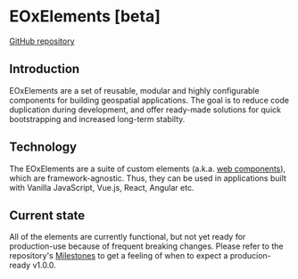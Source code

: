 # EOxElements [beta]

[GitHub repository](https://github.com/EOX-A/EOxElements)

## Introduction
EOxElements are a set of reusable, modular and highly configurable components for building geospatial applications.
The goal is to reduce code duplication during development, and offer ready-made solutions for quick bootstrapping and
increased long-term stabilty.

## Technology
The EOxElements are a suite of custom elements (a.k.a. [web components](https://www.webcomponents.org/introduction)), which are framework-agnostic.
Thus, they can be used in applications built with Vanilla JavaScript, Vue.js, React, Angular etc. 

## Current state
All of the elements are currently functional, but not yet ready for production-use because of frequent breaking changes.
Please refer to the repository's [Milestones](https://github.com/EOX-A/EOxElements/milestones) to get a feeling of when to expect a producion-ready v1.0.0.
